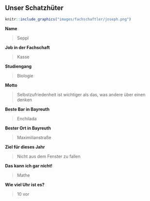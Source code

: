 ## Unser Schatzhüter {#fachschaftler-fachschaftlerinnen-kasse}

```r
knitr::include_graphics("images/fachschaftler/joseph.png")
```

**Name**

> Seppl

**Job in der Fachschaft**

> Kasse

**Studiengang**

> Biologie

**Motto**

> Selbstzufriedenheit ist wichtiger als das, was andere über einen denken

**Beste Bar in Bayreuth**

> Enchilada

**Bester Ort in Bayreuth**

> Maximilianstraße

**Ziel für dieses Jahr**

> Nicht aus dem Fenster zu fallen

**Das kann ich gar nicht!**

> Mathe

**Wie viel Uhr ist es?**

> 10 vor